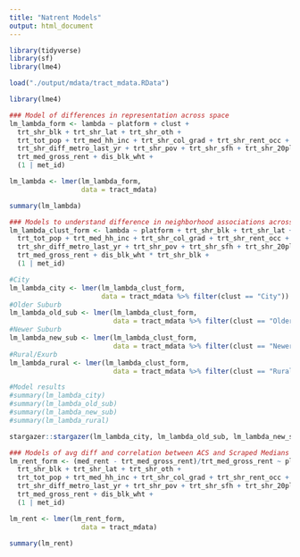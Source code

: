```yaml
---
title: "Natrent Models"
output: html_document
---
```


```r
library(tidyverse)
library(sf)
library(lme4)

load("./output/mdata/tract_mdata.RData")
```

```r
library(lme4)

### Model of differences in representation across space
lm_lambda_form <- lambda ~ platform + clust + 
  trt_shr_blk + trt_shr_lat + trt_shr_oth +
  trt_tot_pop + trt_med_hh_inc + trt_shr_col_grad + trt_shr_rent_occ +
  trt_shr_diff_metro_last_yr + trt_shr_pov + trt_shr_sfh + trt_shr_20plus +
  trt_med_gross_rent + dis_blk_wht +
  (1 | met_id)

lm_lambda <- lmer(lm_lambda_form,
                  data = tract_mdata)

summary(lm_lambda)

### Models to understand difference in neighborhood associations across space
lm_lambda_clust_form <- lambda ~ platform + trt_shr_blk + trt_shr_lat + trt_shr_oth +
  trt_tot_pop + trt_med_hh_inc + trt_shr_col_grad + trt_shr_rent_occ +
  trt_shr_diff_metro_last_yr + trt_shr_pov + trt_shr_sfh + trt_shr_20plus +
  trt_med_gross_rent + dis_blk_wht * trt_shr_blk +
  (1 | met_id)

#City
lm_lambda_city <- lmer(lm_lambda_clust_form,
                       data = tract_mdata %>% filter(clust == "City"))
#Older Suburb
lm_lambda_old_sub <- lmer(lm_lambda_clust_form,
                          data = tract_mdata %>% filter(clust == "Older Suburb"))
#Newer Suburb
lm_lambda_new_sub <- lmer(lm_lambda_clust_form,
                          data = tract_mdata %>% filter(clust == "Newer Suburb"))
#Rural/Exurb
lm_lambda_rural <- lmer(lm_lambda_clust_form,
                          data = tract_mdata %>% filter(clust == "Rural/Exurb"))

#Model results
#summary(lm_lambda_city)
#summary(lm_lambda_old_sub)
#summary(lm_lambda_new_sub)
#summary(lm_lambda_rural)
```

```r
stargazer::stargazer(lm_lambda_city, lm_lambda_old_sub, lm_lambda_new_sub, lm_lambda_rural, type = "html")
```

```r
### Models of avg diff and correlation between ACS and Scraped Medians
lm_rent_form <- (med_rent - trt_med_gross_rent)/trt_med_gross_rent ~ platform + clust +
  trt_shr_blk + trt_shr_lat + trt_shr_oth +
  trt_tot_pop + trt_med_hh_inc + trt_shr_col_grad + trt_shr_rent_occ +
  trt_shr_diff_metro_last_yr + trt_shr_pov + trt_shr_sfh + trt_shr_20plus +
  trt_med_gross_rent + dis_blk_wht +
  (1 | met_id) 

lm_rent <- lmer(lm_rent_form,
                  data = tract_mdata)

summary(lm_rent)
```

